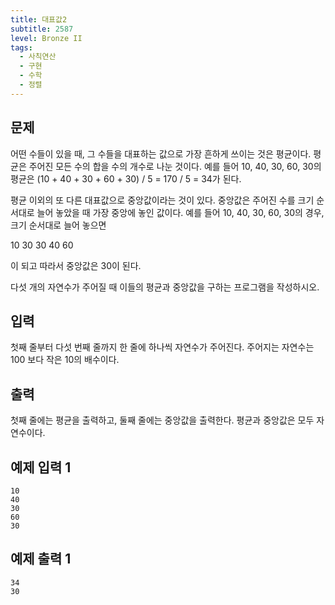 ```yaml
---
title: 대표값2
subtitle: 2587
level: Bronze II
tags:
  - 사칙연산
  - 구현
  - 수학
  - 정렬
---
```


## 문제

어떤 수들이 있을 때, 그 수들을 대표하는 값으로 가장 흔하게 쓰이는 것은 평균이다. 평균은 주어진 모든 수의 합을 수의 개수로 나눈 것이다. 예를 들어 10, 40, 30, 60, 30의 평균은 (10 + 40 + 30 + 60 + 30) / 5 = 170 / 5 = 34가 된다.

평균 이외의 또 다른 대표값으로 중앙값이라는 것이 있다. 중앙값은 주어진 수를 크기 순서대로 늘어 놓았을 때 가장 중앙에 놓인 값이다. 예를 들어 10, 40, 30, 60, 30의 경우, 크기 순서대로 늘어 놓으면

10 30 30 40 60

이 되고 따라서 중앙값은 30이 된다.

다섯 개의 자연수가 주어질 때 이들의 평균과 중앙값을 구하는 프로그램을 작성하시오.

## 입력

첫째 줄부터 다섯 번째 줄까지 한 줄에 하나씩 자연수가 주어진다. 주어지는 자연수는 100 보다 작은 10의 배수이다.

## 출력

첫째 줄에는 평균을 출력하고, 둘째 줄에는 중앙값을 출력한다. 평균과 중앙값은 모두 자연수이다.

## 예제 입력 1

```
10
40
30
60
30
```

## 예제 출력 1

```
34
30
```
